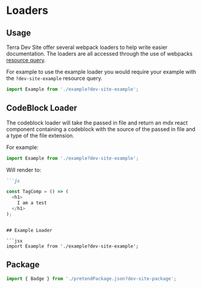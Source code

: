 # Loaders

## Usage

Terra Dev Site offer several webpack loaders to help write easier documentation. The loaders are all accessed through the use of webpacks [resource query](https://webpack.js.org/configuration/module/#ruleresourcequery).

For example to use the example loader you would require your example with the `?dev-site-example` resource query.

```jsx
import Example from './example?dev-site-example';
```

## CodeBlock Loader

The codeblock loader will take the passed in file and return an mdx react component containing a codeblock with the source of the passed in file and a type of the file extension.

For example:

```jsx
import Example from './example?dev-site-example';
```

Will render to:

```md
```js

const TagComp = () => (
  <h1>
    I am a test
  </h1>
);

```
```

## Example Loader

```jsx
import Example from './example?dev-site-example';
```

## Package

```jsx
import { Badge } from './pretendPackage.json?dev-site-package';
```

